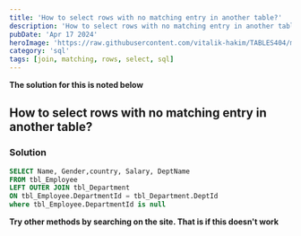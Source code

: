 ---
title: 'How to select rows with no matching entry in another table?'
description: 'How to select rows with no matching entry in another table?'
pubDate: 'Apr 17 2024'
heroImage: 'https://raw.githubusercontent.com/vitalik-hakim/TABLES404/main/error_b/sql.png'
category: 'sql'
tags: [join, matching, rows, select, sql]
---

**The solution for this is noted below**

## How to select rows with no matching entry in another table?

### Solution

```sql
SELECT Name, Gender,country, Salary, DeptName   
FROM tbl_Employee  
LEFT OUTER JOIN tbl_Department  
ON tbl_Employee.DepartmentId = tbl_Department.DeptId  
where tbl_Employee.DepartmentId is null
```
**Try other methods by searching on the site. That is if this doesn't work**
